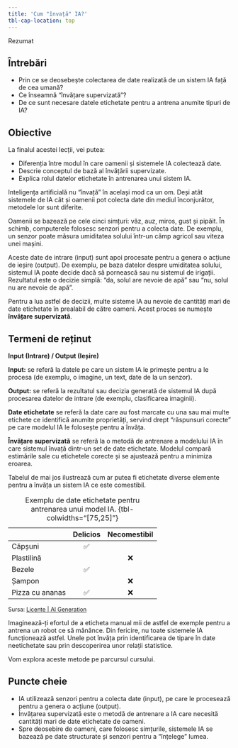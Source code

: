 ```yaml
---
title: 'Cum "învață" IA?'
tbl-cap-location: top
---
```


::::::: overview-box
::: header
Rezumat
:::

::::: content
::: questions-col
## Întrebări

-   Prin ce se deosebește colectarea de date realizată de un sistem IA față de cea umană?
-   Ce înseamnă "învățare supervizată"?
-   De ce sunt necesare datele etichetate pentru a antrena anumite tipuri de IA?
:::

::: objectives-col
## Obiective

La finalul acestei lecții, vei putea:

-   Diferenția între modul în care oamenii și sistemele IA colectează date.
-   Descrie conceptul de bază al învățării supervizate.
-   Explica rolul datelor etichetate în antrenarea unui sistem IA.
:::
:::::
:::::::

Inteligența artificială nu "învață" în același mod ca un om. Deși atât sistemele de IA cât și oamenii pot colecta date din mediul înconjurător, metodele lor sunt diferite.

Oamenii se bazează pe cele cinci simțuri: văz, auz, miros, gust și pipăit. În schimb, computerele folosesc senzori pentru a colecta date. De exemplu, un senzor poate măsura umiditatea solului într-un câmp agricol sau viteza unei mașini.

Aceste date de intrare (input) sunt apoi procesate pentru a genera o acțiune de ieșire (output). De exemplu, pe baza datelor despre umiditatea solului, sistemul IA poate decide dacă să pornească sau nu sistemul de irigații. Rezultatul este o decizie simplă: "da, solul are nevoie de apă" sau "nu, solul nu are nevoie de apă".

Pentru a lua astfel de decizii, multe sisteme IA au nevoie de cantități mari de date etichetate în prealabil de către oameni. Acest proces se numește **învățare supervizată**.

::: callout-definition
## Termeni de reținut

**Input (Intrare) / Output (Ieșire)**

**Input:** se referă la datele pe care un sistem IA le primește pentru a le procesa (de exemplu, o imagine, un text, date de la un senzor).

**Output:** se referă la rezultatul sau decizia generată de sistemul IA după procesarea datelor de intrare (de exemplu, clasificarea imaginii).

**Date etichetate** se referă la date care au fost marcate cu una sau mai multe etichete ce identifică anumite proprietăți, servind drept "răspunsuri corecte" pe care modelul IA le folosește pentru a învăța.

**Învățare supervizată** se referă la o metodă de antrenare a modelului IA în care sistemul învață dintr-un set de date etichetate. Modelul compară estimările sale cu etichetele corecte și se ajustează pentru a minimiza eroarea.
:::

Tabelul de mai jos ilustrează cum ar putea fi etichetate diverse elemente pentru a învăța un sistem IA ce este comestibil.




|                  | Delicios | Necomestibil |
|------------------|:--------:|:------------:|
| Căpșuni          | ✅        |              |
| Plastilină       |          | ❌           |
| Bezele           | ✅        |              |
| Șampon           |          | ❌           |
| Pizza cu ananas  | ✅        | ❌           |

: Exemplu de date etichetate pentru antrenarea unui model IA. {tbl-colwidths="[75,25]"}

<div class="text-left" style="font-size: 0.9em; margin-top: 1em;">
Sursa: [Licențe | AI Generation](/altele/licenta.qmd#sec-curriculum)
</div>

Imaginează-ți efortul de a eticheta manual mii de astfel de exemple pentru a antrena un robot ce să mănânce. Din fericire, nu toate sistemele IA funcționează astfel. Unele pot învăța prin identificarea de tipare în date neetichetate sau prin descoperirea unor relații statistice.

Vom explora aceste metode pe parcursul cursului.


::: callout-keypoints
## Puncte cheie

-   IA utilizează senzori pentru a colecta date (input), pe care le procesează pentru a genera o acțiune (output).
-   Învățarea supervizată este o metodă de antrenare a IA care necesită cantități mari de date etichetate de oameni.
-   Spre deosebire de oameni, care folosesc simțurile, sistemele IA se bazează pe date structurate și senzori pentru a "înțelege" lumea.
:::